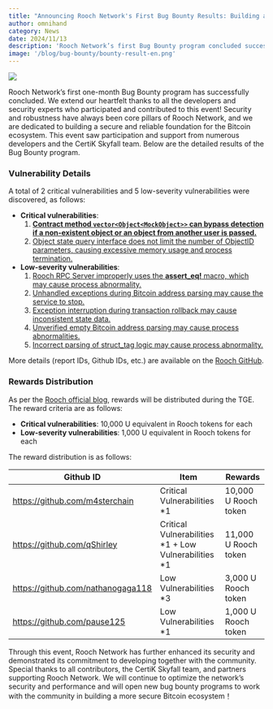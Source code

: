 ```yaml
---
title: "Announcing Rooch Network's First Bug Bounty Results: Building a Secure and Robust Bitcoin Ecosystem Together"
author: omnihand
category: News
date: 2024/11/13
description: 'Rooch Network’s first Bug Bounty program concluded successfully, identifying 2 critical and 5 low-severity vulnerabilities. This post details the vulnerabilities, reward distribution, and future outlook.'
image: '/blog/bug-bounty/bounty-result-en.png'
---
```



<PostHeader />

![](/blog/bug-bounty/bounty-result-en.png)

Rooch Network’s first one-month Bug Bounty program has successfully concluded. We extend our heartfelt thanks to all the developers and security experts who participated and contributed to this event! Security and robustness have always been core pillars of Rooch Network, and we are dedicated to building a secure and reliable foundation for the Bitcoin ecosystem. This event saw participation and support from numerous developers and the CertiK Skyfall team. Below are the detailed results of the Bug Bounty program.

### Vulnerability Details

A total of 2 critical vulnerabilities and 5 low-severity vulnerabilities were discovered, as follows:

- **Critical vulnerabilities**:
    1. [**Contract method `vector<Object<MockObject>>` can bypass detection if a non-existent object or an object from another user is passed.**](https://github.com/rooch-network/rooch/security/advisories/GHSA-2mh8-rvf9-mq47)
    2. [Object state query interface does not limit the number of ObjectID parameters, causing excessive memory usage and process termination.](https://github.com/rooch-network/rooch/security/advisories/GHSA-q7jw-699g-rrxf)
- **Low-severity vulnerabilities**:
    1. [Rooch RPC Server improperly uses the **assert_eq!** macro, which may cause process abnormality.](https://github.com/rooch-network/rooch/security/advisories/GHSA-6m8m-m9g8-rj43)
    2. [Unhandled exceptions during Bitcoin address parsing may cause the service to stop.](https://github.com/rooch-network/rooch/security/advisories/GHSA-r68j-jvr6-cxwv)
    3. [Exception interruption during transaction rollback may cause inconsistent state data.](https://github.com/rooch-network/rooch/security/advisories/GHSA-x8fq-xcrv-qc8r)
    4. [Unverified empty Bitcoin address parsing may cause process abnormalities.](https://github.com/rooch-network/rooch/issues/2247)
    5. [Incorrect parsing of struct_tag logic may cause process abnormality.](https://github.com/rooch-network/rooch/issues/2394)

More details (report IDs, Github IDs, etc.) are available on the [Rooch GitHub](https://github.com/rooch-network/rooch/issues/2850).

### Rewards Distribution

As per the [Rooch official blog](https://rooch.network/blog/bug-bounty), rewards will be distributed during the TGE. The reward criteria are as follows:

- **Critical vulnerabilities**: 10,000 U equivalent in Rooch tokens for each
- **Low-severity vulnerabilities**: 1,000 U equivalent in Rooch tokens for each

The reward distribution is as follows:

| Github ID                         | Item                                                 | Rewards              |
|-----------------------------------|------------------------------------------------------|----------------------|
| https://github.com/m4sterchain    | Critical Vulnerabilities *1                          | 10,000 U Rooch token |
| https://github.com/qShirley       | Critical Vulnerabilities *1 + Low Vulnerabilities *1 | 11,000 U Rooch token |
| https://github.com/nathanogaga118 | Low Vulnerabilities *3                               | 3,000 U Rooch token  |
| https://github.com/pause125       | Low Vulnerabilities *1                               | 1,000 U Rooch token  |

Through this event, Rooch Network has further enhanced its security and demonstrated its commitment to developing together with the community. Special thanks to all contributors, the CertiK Skyfall team, and partners supporting Rooch Network. We will continue to optimize the network’s security and performance and will open new bug bounty programs to work with the community in building a more secure Bitcoin ecosystem！
